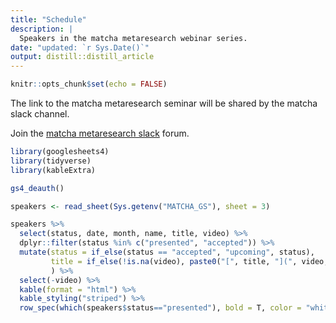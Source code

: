```yaml
---
title: "Schedule"
description: |
  Speakers in the matcha metaresearch webinar series.
date: "updated: `r Sys.Date()`"
output: distill::distill_article
---
```


```r
knitr::opts_chunk$set(echo = FALSE)
```

The link to the matcha metaresearch seminar will be shared by the matcha slack channel. 

Join the [matcha metaresearch slack](https://docs.google.com/forms/d/e/1FAIpQLSeFPkf2Xc3RJP11YNssxxO-yLH4jEb9ATIhSnAt2WpjiuGBQw/viewform?usp=pp_url) forum.

```r
library(googlesheets4)
library(tidyverse)
library(kableExtra)

gs4_deauth()

speakers <- read_sheet(Sys.getenv("MATCHA_GS"), sheet = 3)

```

```r
speakers %>% 
  select(status, date, month, name, title, video) %>% 
  dplyr::filter(status %in% c("presented", "accepted")) %>% 
  mutate(status = if_else(status == "accepted", "upcoming", status),
         title = if_else(!is.na(video), paste0("[", title, "](", video, ")"), title)
         ) %>% 
  select(-video) %>% 
  kable(format = "html") %>% 
  kable_styling("striped") %>% 
  row_spec(which(speakers$status=="presented"), bold = T, color = "white", background = "lightgrey")


```



